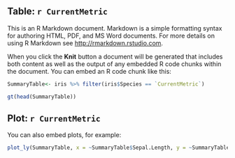 
## Table: `r CurrentMetric`

This is an R Markdown document. Markdown is a simple formatting syntax for authoring HTML, PDF, and MS Word documents. For more details on using R Markdown see <http://rmarkdown.rstudio.com>.

When you click the **Knit** button a document will be generated that includes both content as well as the output of any embedded R code chunks within the document. You can embed an R code chunk like this:

```r

SummaryTable<- iris %>% filter(iris$Species == `CurrentMetric`)

gt(head(SummaryTable))
```

## Plot: `r CurrentMetric`

You can also embed plots, for example:

```r
plot_ly(SummaryTable, x = ~SummaryTable$Sepal.Length, y = ~SummaryTable$Sepal.Width, type = 'scatter')
```

